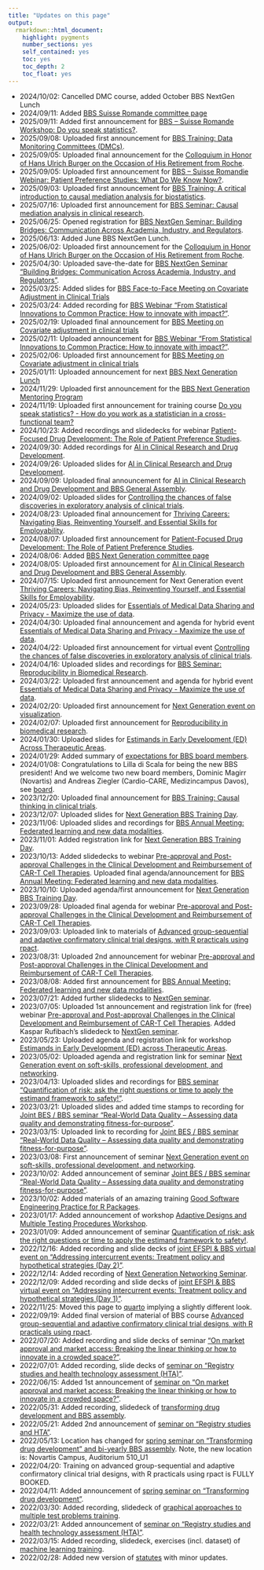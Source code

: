 ```yaml
---
title: "Updates on this page"
output: 
  rmarkdown::html_document:
    highlight: pygments
    number_sections: yes
    self_contained: yes
    toc: yes
    toc_depth: 2
    toc_float: yes
---
```


* 2024/10/02: Cancelled DMC course, added October BBS NextGen Lunch
* 2024/09/11: Added [BBS Suisse Romande committee page](suisseromande.html)
* 2025/09/11: Added first announcement for [BBS – Suisse Romande Workshop: Do you speak statistics?](events_upcoming.html).
* 2025/09/08: Uploaded first announcement for [BBS Training: Data Monitoring Committees (DMCs)](events_upcoming.html).
* 2025/09/05: Uploaded final announcement for the [Colloquium in Honor of Hans Ulrich Burger on the Occasion of His Retirement from Roche](events_upcoming.html).
* 2025/09/05: Uploaded first announcement for [BBS – Suisse Romandie Webinar: Patient Preference Studies: What Do We Know Now?](events_upcoming.html).
* 2025/09/03: Uploaded first announcement for [BBS Training: A critical introduction to causal mediation analysis for biostatistics](events_upcoming.html).
* 2025/07/16: Uploaded first announcement for [BBS Seminar: Causal mediation analysis in clinical research](events_upcoming.html).
* 2025/06/25: Opened registration for [BBS NextGen Seminar: Building Bridges: Communication Across Academia, Industry, and Regulators](events_upcoming.html).
* 2025/06/13: Added June BBS NextGen Lunch.
* 2025/06/02: Uploaded first announcement for the [Colloquium in Honor of Hans Ulrich Burger on the Occasion of His Retirement from Roche](events_upcoming.html).
* 2025/04/30: Uploaded save-the-date for [BBS NextGen Seminar "Building Bridges: Communication Across Academia, Industry, and Regulators"](events_upcoming.html).
* 2025/03/25: Added slides for [BBS Face-to-Face Meeting on Covariate Adjustment in Clinical Trials](events_past.html#bbs-face-to-face-meeting-on-covariate-adjustment-in-clinical-trials)
* 2025/03/24: Added recording for [BBS Webinar "From Statistical Innovations to Common Practice: How to innovate with impact?"](events_past.html#bbs-webinar-on-from-statistical-innovations-to-common-practice-how-to-innovate-with-impact).
* 2025/02/19: Uploaded final announcement for [BBS Meeting on Covariate adjustment in clinical trials](events_upcoming.html)
* 2025/02/11: Uploaded announcement for [BBS Webinar "From Statistical Innovations to Common Practice: How to innovate with impact?"](events_past.html#bbs-webinar-on-from-statistical-innovations-to-common-practice-how-to-innovate-with-impact).
* 2025/02/06: Uploaded first announcement for [BBS Meeting on Covariate adjustment in clinical trials](events_upcoming.html)
* 2025/01/11: Uploaded announcement for next [BBS Next Generation Lunch](events_upcoming.html)
* 2024/11/29: Uploaded first announcement for the [BBS Next Generation Mentoring Program](events_upcoming.html)
* 2024/11/19: Uploaded first announcement for training course [Do you speak statistics? - How do you work as a statistician in a cross-functional team?](events_upcoming.html)
* 2024/10/23: Added recordings and slidedecks for webinar [Patient-Focused Drug Development: The Role of Patient Preference Studies](events_past.html#patient-focused-drug-development-the-role-of-patient-preference-studies).
* 2024/09/30: Added recordings for [AI in Clinical Research and Drug Development](events_past.html#ai-in-clinical-research-and-drug-development-and-bbs-general-assembly).
* 2024/09/26: Uploaded slides for [AI in Clinical Research and Drug Development](events_past.html#ai-in-clinical-research-and-drug-development-and-bbs-general-assembly).
* 2024/09/09: Uploaded final announcement for [AI in Clinical Research and Drug Development and BBS General Assembly](events_upcoming.html).
* 2024/09/02: Uploaded slides for [Controlling the chances of false discoveries in exploratory analysis of clinical trials](events_past.html#controlling-the-chances-of-false-discoveries-in-exploratory-analysis-of-clinical-trials).
* 2024/08/23: Uploaded final announcement for [Thriving Careers: Navigating Bias, Reinventing Yourself, and Essential Skills for Employability](events_upcoming.html).
* 2024/08/07: Uploaded first announcement for [Patient-Focused Drug Development: The Role of Patient Preference Studies](events_upcoming.html).
* 2024/08/06: Added [BBS Next Generation committee page](nextgen.html)
* 2024/08/05: Uploaded first announcement for [AI in Clinical Research and Drug Development and BBS General Assembly](events_upcoming.html).
* 2024/07/15: Uploaded first announcement for Next Generation event [Thriving Careers: Navigating Bias, Reinventing Yourself, and Essential Skills for Employability](events_upcoming.html).
* 2024/05/23: Uploaded slides for [Essentials of Medical Data Sharing and Privacy - Maximize the use of data](events_past.html#essentials-of-medical-data-sharing-and-privacy-maximize-the-use-of-data).
* 2024/04/30: Uploaded final announcement and agenda for hybrid event [Essentials of Medical Data Sharing and Privacy - Maximize the use of data](events_upcoming.html).
* 2024/04/22: Uploaded first announcement for virtual event [Controlling the chances of false discoveries in exploratory analysis of clinical trials](events_upcoming.html).
* 2024/04/16: Uploaded slides and recordings for [BBS Seminar: Reproducibility in Biomedical Research](events_past.html#reproducibility-in-biomedical-research).
* 2024/03/22: Uploaded first announcement and agenda for hybrid event [Essentials of Medical Data Sharing and Privacy - Maximize the use of data](events_upcoming.html).
* 2024/02/20: Uploaded first announcement for [Next Generation event on visualization](events_upcoming.html).
* 2024/02/07: Uploaded first announcement for [Reproducibility in biomedical research](events_upcoming.html).
* 2024/01/30: Uploaded slides for [Estimands in Early Development (ED) Across Therapeutic Areas](events_past.html#estimands-in-early-development-ed-across-therapeutic-areas).
* 2024/01/29: Added summary of [expectations for BBS board members](data/BBS_Council_Members_Expectations.pdf).
* 2024/01/08: Congratulations to Lilla di Scala for being the new BBS president! And we welcome two new board members, Dominic Magirr (Novartis) and Andreas Ziegler (Cardio-CARE, Medizincampus Davos), see [board](board.html).
* 2023/12/20: Uploaded final announcement for [BBS Training: Causal thinking in clinical trials](events_upcoming.html).
* 2023/12/07: Uploaded slides for [Next Generation BBS Training Day](trainings_past.html#next-generation-bbs-training-day).
* 2023/11/06: Uploaded slides and recordings for [BBS Annual Meeting: Federated learning and new data modalities](events_past.html#federated-learning-and-new-data-modalities).
* 2023/11/01: Added registration link for [Next Generation BBS Training Day](events_upcoming.html).
* 2023/10/13: Added slidedecks to webinar [Pre-approval and Post-approval Challenges in the Clinical Development and Reimbursement of CAR-T Cell Therapies](events_past.html#pre-approval-and-post-approval-challenges-in-the-clinical-development-and-reimbursement-of-car-t-cell-therapies). Uploaded final agenda/announcement for [BBS Annual Meeting: Federated learning and new data modalities](events_upcoming.html).
* 2023/10/10: Uploaded agenda/first announcement for [Next Generation BBS Training Day](events_upcoming.html).
* 2023/09/28: Uploaded final agenda for webinar [Pre-approval and Post-approval Challenges in the Clinical Development and Reimbursement of CAR-T Cell Therapies](events_upcoming.html).
* 2023/09/03: Uploaded link to materials of [Advanced group-sequential and adaptive confirmatory clinical trial designs, with R practicals using rpact](trainings/20230903/20230903_gsd_adaptive.html).
* 2023/08/31: Uploaded 2nd announcement for webinar [Pre-approval and Post-approval Challenges in the Clinical Development and Reimbursement of CAR-T Cell Therapies](events_upcoming.html).
* 2023/08/08: Added first announcement for [BBS Annual Meeting: Federated learning and new data modalities](events_upcoming.html).
* 2023/07/21: Added further slidedecks to [NextGen seminar](events_past.html#next-generation-event-on-soft-skills-professional-development-and-networking).
* 2023/07/05: Uploaded 1st announcement and registration link for (free) webinar [Pre-approval and Post-approval Challenges in the Clinical Development and Reimbursement of CAR-T Cell Therapies](events_upcoming.html). Added Kaspar Rufibach's slidedeck to [NextGen seminar](events_past.html#next-generation-event-on-soft-skills-professional-development-and-networking).
* 2023/05/23: Uploaded agenda and registration link for workshop [Estimands in Early Development (ED) across Therapeutic Areas](events_past.html#next-generation-event-on-soft-skills-professional-development-and-networking).
* 2023/05/02: Uploaded agenda and registration link for seminar [Next Generation event on soft-skills, professional development, and networking](events_upcoming.html).
* 2023/04/13: Uploaded slides and recordings for [BBS seminar "Quantification of risk: ask the right questions or time to apply the estimand framework to safety!"](events_past.html#quantification-of-risk-ask-the-right-questions-or-time-to-apply-the-estimand-framework-to-safety).
* 2023/03/21: Uploaded slides and added time stamps to recording for [Joint BES / BBS seminar "Real-World Data Quality – Assessing data quality and demonstrating fitness-for-purpose"](events_past.html#joint-besbbs-webinar-real-world-data-quality).
* 2023/03/15: Uploaded link to recording for [Joint BES / BBS seminar "Real-World Data Quality – Assessing data quality and demonstrating fitness-for-purpose"](events_past.html#joint-besbbs-webinar-real-world-data-quality).
* 2023/03/08: First announcement of seminar [Next Generation event on soft-skills, professional development, and networking](events_upcoming.html).
* 2023/10/02: Added announcement of seminar [Joint BES / BBS seminar "Real-World Data Quality – Assessing data quality and demonstrating fitness-for-purpose"](events_upcoming.html).
* 2023/10/02: Added materials of an amazing training [Good Software Engineering
Practice for R Packages](https://kkmann.github.io/workshop-r-swe/).
* 2023/01/17: Added announcement of workshop [Adaptive Designs and Multiple Testing Procedures Workshop](events_upcoming.html).
* 2023/01/09: Added announcement of seminar [Quantification of risk: ask the right questions or time to apply the estimand framework to safety!](events_upcoming.html).
* 2022/12/16: Added recording and slide decks of [joint EFSPI & BBS virtual event on "Addressing intercurrent events: Treatment policy and hypothetical strategies (Day 2)"](events_past.html#joint-efspi-bbs-virtual-event---addressing-intercurrent-events-treatment-policy-and-hypothetical-strategies-day-2).
* 2022/12/14: Added recording of [Next Generation Networking Seminar](events_past.html#next-generation-networking-seminar).
* 2022/12/09: Added recording and slide decks of [joint EFSPI & BBS virtual event on "Addressing intercurrent events: Treatment policy and hypothetical strategies (Day 1)"](events_past.html#joint-efspi-bbs-virtual-event---addressing-intercurrent-events-treatment-policy-and-hypothetical-strategies-day-1).
* 2022/11/25: Moved this page to [quarto](https://quarto.org/) implying a slightly different look.
* 2022/09/19: Added final version of material of BBS course [Advanced group-sequential and adaptive confirmatory clinical trial designs, with R practicals using rpact](trainings/20220913/20220913_gsd_adaptive.html).
* 2022/07/20: Added recording and slide decks of seminar ["On market approval and market access: Breaking the linear thinking or how to innovate in a crowded space?"](events_past.html#on-market-approval-and-market-access-breaking-the-linear-thinking-or-how-to-innovate-in-a-crowded-space).
* 2022/07/01: Added recording, slide decks of [seminar on "Registry studies and health technology assessment (HTA)"](events_past.html#23062022:_BBS__EFSPI_Seminar_Registry_studies_and_HTA).
* 2022/06/15: Added 1st announcement of [seminar on "On market approval and market access: Breaking the linear thinking or how to innovate in a crowded space?"](events_upcoming.html).
* 2022/05/31: Added recording, slidedeck of [transforming drug development and BBS assembly](events_past.html#24052022:_BBS_Spring_Seminar_Transforming_drug_development_and_Assembly).
* 2022/05/21: Added 2nd announcement of [seminar on "Registry studies and HTA"](events_upcoming.html).
* 2022/05/13: Location has changed for [spring seminar on "Transforming drug development" and bi-yearly BBS assembly](events_upcoming.html). Note, the new location is: Novartis Campus, Auditorium 510_U1
* 2022/04/20: Training on advanced group-sequential and adaptive confirmatory clinical trial designs, with R practicals using rpact is FULLY BOOKED.
* 2022/04/11: Added announcement of [spring seminar on "Transforming drug development"](events_upcoming.html).
* 2022/03/30: Added recording, slidedeck of [graphical approaches to multiple test problems training](trainings_past.html#29032022:_Graphical_approaches_to_multiple_test_problems).
* 2022/03/21: Added announcement of [seminar on "Registry studies and health technology assessment (HTA)"](events_upcoming.html).
* 2022/03/15: Added recording, slidedeck, exercises (incl. dataset) of [machine learning training](trainings_past.html#21022022:_Machine_Learning_in_clinical_drug_development).
* 2022/02/28: Added new version of [statutes](data/BBS_Statutes.pdf) with minor updates.






